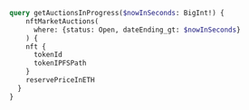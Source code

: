 ```graphql
query getAuctionsInProgress($nowInSeconds: BigInt!) {
    nftMarketAuctions(
      where: {status: Open, dateEnding_gt: $nowInSeconds}
    ) {
    nft {
      tokenId
      tokenIPFSPath
    }
    reservePriceInETH
  }
}
```